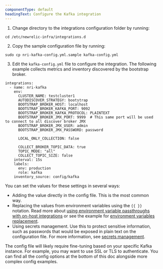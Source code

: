 ```yaml
---
componentType: default
headingText: Configure the Kafka integration
---
```


1. Change directory to the integrations configuration folder by running:

```shell
cd /etc/newrelic-infra/integrations.d
```

2. Copy the sample configuration file by running:

```shell
sudo cp nri-kafka-config.yml.sample kafka-config.yml
```

3. Edit the `kafka-config.yml` file to configure the integration. The following example collects metrics and inventory discovered by the bootstrap broker. 

```
integrations:
  - name: nri-kafka
    env:
      CLUSTER_NAME: testcluster1
      AUTODISCOVER_STRATEGY: bootstrap
      BOOTSTRAP_BROKER_HOST: localhost
      BOOTSTRAP_BROKER_KAFKA_PORT: 9092
      BOOTSTRAP_BROKER_KAFKA_PROTOCOL: PLAINTEXT
      BOOTSTRAP_BROKER_JMX_PORT: 9999  # This same port will be used to connect to all discover broker JMX
      BOOTSTRAP_BROKER_JMX_USER: admin
      BOOTSTRAP_BROKER_JMX_PASSWORD: password

      LOCAL_ONLY_COLLECTION: false

      COLLECT_BROKER_TOPIC_DATA: true
      TOPIC_MODE: "all"
      COLLECT_TOPIC_SIZE: false
    interval: 15s
    labels:
      env: production
      role: kafka
    inventory_source: config/kafka
```

You can set the values for these settings in several ways:

- Adding the value directly in the config file. This is the most common way.
- Replacing the values from environment variables using the `{{ }}` notation. Read more about [using environment variable passthroughs with on-host integrations](/docs/infrastructure/install-infrastructure-agent/configuration/configure-infrastructure-agent/#passthrough) or see the example for [environment variables replacement](/docs/infrastructure/host-integrations/host-integrations-list/elasticsearch/elasticsearch-integration#envvar-replacement).
- Using secrets management. Use this to protect sensitive information, such as passwords that would be exposed in plain text on the configuration file. For more information, see [secrets management](/docs/integrations/host-integrations/installation/secrets-management).


The config file will likely require fine-tuning based on your specific Kafka instance. For example, you may want to use SSL or TLS to authenticate. You can find all the config options at the bottom of this doc alongside more complex config examples.


